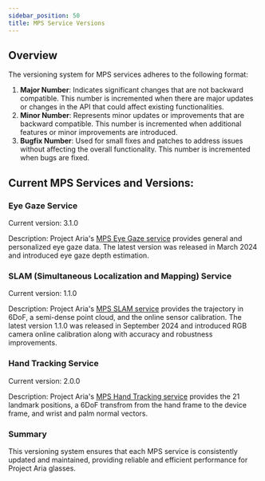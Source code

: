 ```yaml
---
sidebar_position: 50
title: MPS Service Versions
---
```

## Overview

The versioning system for MPS services adheres to the following format:
1. **Major Number**: Indicates significant changes that are not backward compatible. This number is incremented when there are major updates or changes in the API that could affect existing functionalities.
2. **Minor Number**: Represents minor updates or improvements that are backward compatible. This number is incremented when additional features or minor improvements are introduced.
3. **Bugfix Number**: Used for small fixes and patches to address issues without affecting the overall functionality. This number is incremented when bugs are fixed.

## Current MPS Services and Versions:

### Eye Gaze Service
Current version: 3.1.0

Description: Project Aria's [MPS Eye Gaze service](/data_formats/mps/mps_eye_gaze.mdx) provides general and personalized eye gaze data. The latest version was released in March 2024 and introduced eye gaze depth estimation.

### SLAM (Simultaneous Localization and Mapping) Service
Current version: 1.1.0

Description: Project Aria's [MPS SLAM service](/data_formats/mps/slam/slam.mdx) provides the trajectory in 6DoF, a semi-dense point cloud, and the online sensor calibration. The latest version 1.1.0 was released in September 2024 and introduced RGB camera online calibration along with accuracy and robustness improvements.

### Hand Tracking Service
Current version: 2.0.0

Description: Project Aria's [MPS Hand Tracking service](/data_formats/mps/hand_tracking/hand_tracking.mdx) provides the 21 landmark positions, a 6DoF transfrom from the hand frame to the device frame, and wrist and palm normal vectors.

### Summary
This versioning system ensures that each MPS service is consistently updated and maintained, providing reliable and efficient performance for Project Aria glasses.
